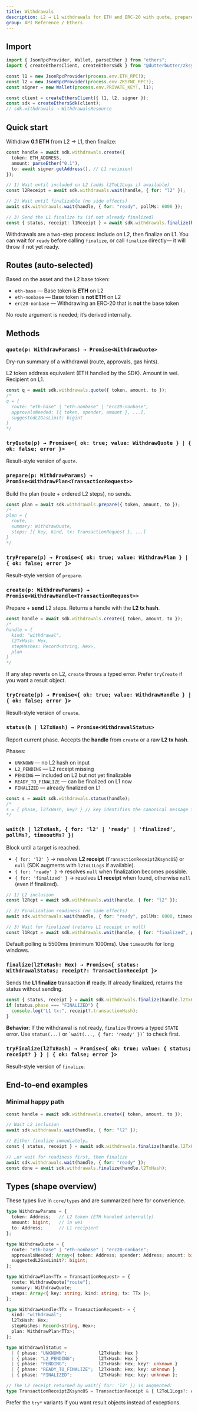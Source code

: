 ```yaml
---
title: Withdrawals
description: L2 → L1 withdrawals for ETH and ERC-20 with quote, prepare, create, status, wait, and finalize helpers.
group: API Reference / Ethers
---
```


## Import

```ts
import { JsonRpcProvider, Wallet, parseEther } from "ethers";
import { createEthersClient, createEthersSdk } from "@dutterbutter/zksync-sdk/ethers";

const l1 = new JsonRpcProvider(process.env.ETH_RPC!);
const l2 = new JsonRpcProvider(process.env.ZKSYNC_RPC!);
const signer = new Wallet(process.env.PRIVATE_KEY!, l1);

const client = createEthersClient({ l1, l2, signer });
const sdk = createEthersSdk(client);
// sdk.withdrawals → WithdrawalsResource
```

## Quick start

Withdraw **0.1 ETH** from L2 → L1, then finalize:

```ts
const handle = await sdk.withdrawals.create({
  token: ETH_ADDRESS,
  amount: parseEther("0.1"),
  to: await signer.getAddress(), // L1 recipient
});

// 1) Wait until included on L2 (adds l2ToL1Logs if available)
const l2Receipt = await sdk.withdrawals.wait(handle, { for: "l2" });

// 2) Wait until finalizable (no side effects)
await sdk.withdrawals.wait(handle, { for: "ready", pollMs: 6000 });

// 3) Send the L1 finalize tx (if not already finalized)
const { status, receipt: l1Receipt } = await sdk.withdrawals.finalize(handle.l2TxHash);
```

<Tip>
  Withdrawals are a two-step process: include on L2, then finalize on L1. You can wait for <code>ready</code> before calling <code>finalize</code>, or call <code>finalize</code> directly— it will throw if not yet ready.
</Tip>

## Routes (auto-selected)

Based on the asset and the L2 base token:

* `eth-base` — Base token is **ETH** on L2
* `eth-nonbase` — Base token is **not ETH** on L2
* `erc20-nonbase` — Withdrawing an ERC-20 that is **not** the base token

No route argument is needed; it’s derived internally.

## Methods

### `quote(p: WithdrawParams) → Promise<WithdrawQuote>`

Dry-run summary of a withdrawal (route, approvals, gas hints).

<ParamField name="p.token" type="Address" required>
  L2 token address equivalent (ETH handled by the SDK).
</ParamField>
<ParamField name="p.amount" type="bigint" required>
  Amount in wei.
</ParamField>
<ParamField name="p.to" type="Address" required>
  Recipient on L1.
</ParamField>

```ts
const q = await sdk.withdrawals.quote({ token, amount, to });
/*
q = {
  route: "eth-base" | "eth-nonbase" | "erc20-nonbase",
  approvalsNeeded: [{ token, spender, amount }, ...],
  suggestedL2GasLimit: bigint
}
*/
```

### `tryQuote(p) → Promise<{ ok: true; value: WithdrawQuote } | { ok: false; error }>`

Result-style version of `quote`.

### `prepare(p: WithdrawParams) → Promise<WithdrawPlan<TransactionRequest>>`

Build the plan (route + ordered L2 steps), no sends.

```ts
const plan = await sdk.withdrawals.prepare({ token, amount, to });
/*
plan = {
  route,
  summary: WithdrawQuote,
  steps: [{ key, kind, tx: TransactionRequest }, ...]
}
*/
```

### `tryPrepare(p) → Promise<{ ok: true; value: WithdrawPlan } | { ok: false; error }>`

Result-style version of `prepare`.

### `create(p: WithdrawParams) → Promise<WithdrawHandle<TransactionRequest>>`

Prepare + **send** L2 steps. Returns a handle with the **L2 tx hash**.

```ts
const handle = await sdk.withdrawals.create({ token, amount, to });
/*
handle = {
  kind: "withdrawal",
  l2TxHash: Hex,
  stepHashes: Record<string, Hex>,
  plan
}
*/
```

<Warning>
  If any step reverts on L2, <code>create</code> throws a typed error. Prefer <code>tryCreate</code> if you want a result object.
</Warning>

### `tryCreate(p) → Promise<{ ok: true; value: WithdrawHandle } | { ok: false; error }>`

Result-style version of `create`.

### `status(h | l2TxHash) → Promise<WithdrawalStatus>`

Report current phase. Accepts the **handle** from `create` or a raw **L2 tx hash**.

Phases:

* `UNKNOWN` — no L2 hash on input
* `L2_PENDING` — L2 receipt missing
* `PENDING` — included on L2 but not yet finalizable
* `READY_TO_FINALIZE` — can be finalized on L1 now
* `FINALIZED` — already finalized on L1

```ts
const s = await sdk.withdrawals.status(handle);
/*
s = { phase, l2TxHash, key? } // key identifies the canonical message for finalization
*/
```

### `wait(h | l2TxHash, { for: 'l2' | 'ready' | 'finalized', pollMs?, timeoutMs? })`

Block until a target is reached.

* `{ for: 'l2' }` → resolves **L2 receipt** (`TransactionReceiptZKsyncOS`) or `null`
  (SDK augments with `l2ToL1Logs` if available).
* `{ for: 'ready' }` → resolves `null` when finalization becomes possible.
* `{ for: 'finalized' }` → resolves **L1 receipt** when found, otherwise `null` (even if finalized).

```ts
// 1) L2 inclusion
const l2Rcpt = await sdk.withdrawals.wait(handle, { for: "l2" });

// 2) Finalization readiness (no side effects)
await sdk.withdrawals.wait(handle, { for: "ready", pollMs: 6000, timeoutMs: 15 * 60_000 });

// 3) Wait for finalized (returns L1 receipt or null)
const l1Rcpt = await sdk.withdrawals.wait(handle, { for: "finalized", pollMs: 7000 });
```

<Tip>
  Default polling is 5500ms (minimum 1000ms). Use <code>timeoutMs</code> for long windows.
</Tip>

### `finalize(l2TxHash: Hex) → Promise<{ status: WithdrawalStatus; receipt?: TransactionReceipt }>`

Sends the **L1 finalize** transaction **if** ready. If already finalized, returns the status without sending.

```ts
const { status, receipt } = await sdk.withdrawals.finalize(handle.l2TxHash);
if (status.phase === "FINALIZED") {
  console.log("L1 tx:", receipt?.transactionHash);
}
```

<Info>
  <b>Behavior</b>: If the withdrawal is not ready, <code>finalize</code> throws a typed <code>STATE</code> error.  
  Use <code>status(...)</code> or <code>`wait(..., { for: 'ready' })`</code> to check first.
</Info>

### `tryFinalize(l2TxHash) → Promise<{ ok: true; value: { status; receipt? } } | { ok: false; error }>`

Result-style version of `finalize`.

## End-to-end examples

### Minimal happy path

```ts
const handle = await sdk.withdrawals.create({ token, amount, to });

// Wait L2 inclusion
await sdk.withdrawals.wait(handle, { for: "l2" });

// Either finalize immediately…
const { status, receipt } = await sdk.withdrawals.finalize(handle.l2TxHash);

// …or wait for readiness first, then finalize
await sdk.withdrawals.wait(handle, { for: "ready" });
const done = await sdk.withdrawals.finalize(handle.l2TxHash);
```

## Types (shape overview)

These types live in `core/types` and are summarized here for convenience.

```ts
type WithdrawParams = {
  token: Address;   // L2 token (ETH handled internally)
  amount: bigint;   // in wei
  to: Address;      // L1 recipient
};

type WithdrawQuote = {
  route: "eth-base" | "eth-nonbase" | "erc20-nonbase";
  approvalsNeeded: Array<{ token: Address; spender: Address; amount: bigint }>;
  suggestedL2GasLimit?: bigint;
};

type WithdrawPlan<TTx = TransactionRequest> = {
  route: WithdrawQuote["route"];
  summary: WithdrawQuote;
  steps: Array<{ key: string; kind: string; tx: TTx }>;
};

type WithdrawHandle<TTx = TransactionRequest> = {
  kind: "withdrawal";
  l2TxHash: Hex;
  stepHashes: Record<string, Hex>;
  plan: WithdrawPlan<TTx>;
};

type WithdrawalStatus =
  | { phase: "UNKNOWN";            l2TxHash: Hex }
  | { phase: "L2_PENDING";         l2TxHash: Hex }
  | { phase: "PENDING";            l2TxHash: Hex; key?: unknown }
  | { phase: "READY_TO_FINALIZE";  l2TxHash: Hex; key: unknown }
  | { phase: "FINALIZED";          l2TxHash: Hex; key: unknown };

// The L2 receipt returned by wait({ for: 'l2' }) is augmented:
type TransactionReceiptZKsyncOS = TransactionReceipt & { l2ToL1Logs?: Array<unknown> };
```

<Tip>
  Prefer the <code>try*</code> variants if you want result objects instead of exceptions.
</Tip>
